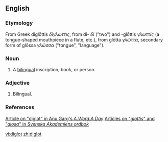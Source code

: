 ==English==

===Etymology===

From Greek diglōttis ''δίγλωττις'', from di- ''δί'' ("two") and -glōttis ''γλωττίς'' (a tongue-shaped mouthpiece in a flute, etc.), from glōtta ''γλῶττα'', secondary form of glōssa ''γλῶσσα'' ("tongue", "language").

===Noun===
{{en-noun}}

# A [[bilingual]] inscription, book, or person.

===Adjective===
{{en-adj|-}}

# Bilingual.

===References===
[http://wordsmith.org/words/diglot.html Article on "diglot" in Anu Garg's ''A.Word.A.Day'']
[http://g3.spraakdata.gu.se/saob/ Articles on "''glottis''" and "''glosa''" in ''Svenska Akademiens ordbok'']

[[vi:diglot]]
[[zh:diglot]]